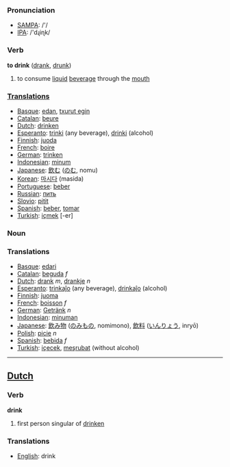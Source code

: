 === Pronunciation ===
*[[w:SAMPA|SAMPA]]: /'/
*[[w:IPA|IPA]]: /'dɻiɳk/

=== Verb ===

'''to drink''' ([[drank]], [[drunk]])

# to consume [[liquid]] [[beverage]] through the [[mouth]]

===[[Translation]]s===
*[[Basque]]: [[edan]], [[txurut egin]]
*[[Catalan]]: [[beure]]
*[[Dutch]]: [[drinken]]
*[[Esperanto]]: [[trinki]] (any beverage), [[drinki]] (alcohol)
*[[Finnish]]: [[juoda]]
*[[French]]: [[boire]]
*[[German]]: [[trinken]]
*[[Indonesian]]: [[minum]]
*[[Japanese]]: [[飲む]] ([[のむ]], nomu)
*[[Korean]]: [[마시다]] (masida)
*[[Portuguese]]: [[beber]]
*[[Russian]]: [[пить]]
*[[Slovio]]: [[pitit]]
*[[Spanish]]: [[beber]], [[tomar]]
*[[Turkish]]: [[içmek]] [-er]

=== Noun ===
=== Translations ===
*[[Basque]]: [[edari]]
*[[Catalan]]: [[beguda]] ''f''
*[[Dutch]]: [[drank]] ''m'', [[drankje]] ''n''
*[[Esperanto]]: [[trinkaĵo]] (any beverage), [[drinkaĵo]] (alcohol)
*[[Finnish]]: [[juoma]]
*[[French]]: [[boisson]] ''f''
*[[German]]: [[Getränk]] ''n''
*[[Indonesian]]: [[minum|minuman]]
*[[Japanese]]: [[飲み物]] ([[のみもの]], nomimono), [[飲料]] ([[いんりょう]], inryō)
*[[Polish]]: [[picie]] ''n''
*[[Spanish]]: [[bebida]] ''f''
*[[Turkish]]: [[içecek]], [[meşrubat]] (without alcohol)

----

==[[Dutch]]==

=== Verb ===

'''drink'''

# first person singular of [[drinken]]

=== Translations ===
*[[English]]: drink